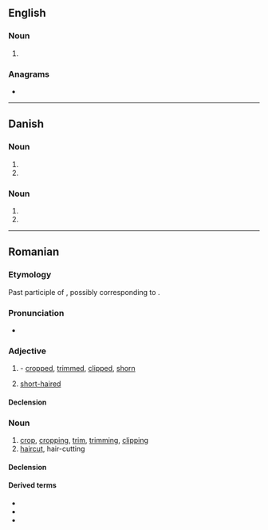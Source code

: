 ==English==

===Noun===
{{head|en|noun plural form}}

# {{plural of|tun|lang=en}}

===Anagrams===
* {{anagrams|en|NUTS|nuts|stun|tsun}}

----

==Danish==

===Noun===
{{head|da|noun form|g=n}}

# {{genitive singular indefinite of|tun|lang=da}}
# {{genitive plural indefinite of|tun|lang=da}}

===Noun===
{{head|da|noun form|g=c}}

# {{genitive singular indefinite of|tun|lang=da}}
# {{genitive plural indefinite of|tun|lang=da}}

----

==Romanian==

===Etymology===
Past participle of {{m|ro|tunde}}, possibly corresponding to {{inh|ro|la|tōnsus}}.

===Pronunciation===
* {{IPA|/tuns/|lang=ro}}

===Adjective===
{{ro-adj}}

# {{past participle of|tunde|lang=ro}} - [[cropped]], [[trimmed]], [[clipped]], [[shorn]]
# [[short-haired]]

====Declension====
{{ro-decl-adj}}

===Noun===
{{ro-noun|n|tunsuri}}

# [[crop]], [[cropping]], [[trim]], [[trimming]], [[clipping]]
# [[haircut]], hair-cutting

====Declension====
{{ro-noun-n-uri}}

====Derived terms====
* {{l|ro|tunsoare}}
* {{l|ro|tunsură}}
* {{l|ro|tuns scurt}}